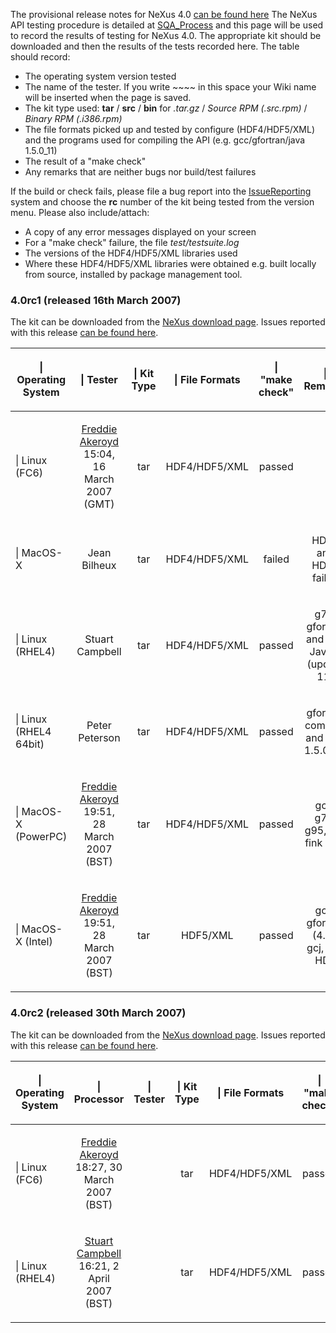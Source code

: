The provisional release notes for NeXus 4.0 [[Nexus 4 Release Notes|can be found here]]
The NeXus API testing procedure is detailed at [[SQA_Process]] and this page will be used to record the results of testing for NeXus 4.0. The appropriate kit should be downloaded and then the results of the tests recorded here. The table should record:
* The operating system version tested
* The name of the tester. If you write <nowiki>~~~~</nowiki> in this space your Wiki name will be inserted when the page is saved.
* The kit type used: '''tar''' / '''src''' / '''bin'''   for   ''.tar.gz''  /  ''Source RPM (.src.rpm)''  /  ''Binary RPM (.i386.rpm)''
* The file formats picked up and tested by configure (HDF4/HDF5/XML) and the programs used for compiling the API (e.g. gcc/gfortran/java 1.5.0_11)
* The result of a "make check"
* Any remarks that are neither bugs nor build/test failures 

If the build or check fails, please file a bug report into the [[IssueReporting]] system and choose the '''rc''' number of the kit being tested from the version menu. Please also include/attach:
* A copy of any error messages displayed on your screen
* For a "make check" failure, the file ''test/testsuite.log''
* The versions of the HDF4/HDF5/XML libraries used
* Where these HDF4/HDF5/XML libraries were obtained e.g. built locally from source, installed by <whatever> package management tool. 

=== 4.0rc1 (released 16th March 2007) ===

The kit can be downloaded from the [http://download.nexusformat.org/kits NeXus download page]. Issues reported with this release [http://trac.nexusformat.org/code/query?status=new&status=assigned&status=reopened&status=closed&version=4.0rc1&order=priority can be found here].

{| {{Tablestyle}}
|-
! {{Headcellstyle}} | Operating System
! {{Headcellstyle}} | Tester
! {{Headcellstyle}} | Kit Type
! {{Headcellstyle}} | File Formats
! {{Headcellstyle}} | "make check"
! {{Headcellstyle}} | Remarks
|-
! {{Headcellstyle}} | Linux (FC6)
| align="center" | [[User:Freddie Akeroyd|Freddie Akeroyd]] 15:04, 16 March 2007 (GMT)
| align="center" | tar
| align="center" | HDF4/HDF5/XML 
| align="center" | passed
| align="center" | &nbsp;
|-
! {{Headcellstyle}} | MacOS-X 
| align="center" | Jean Bilheux 
| align="center" | tar 
| align="center" | HDF4/HDF5/XML
| align="center" | failed
| align="center" | HDF4 and HDF5 failed
|-
! {{Headcellstyle}} | Linux (RHEL4) 
| align="center" | Stuart Campbell
| align="center" | tar 
| align="center" | HDF4/HDF5/XML
| align="center" | passed
| align="center" | g77, gfortran and Sun Java 5 (update 11)
|-
! {{Headcellstyle}} | Linux (RHEL4 64bit)
| align="center" | Peter Peterson
| align="center" | tar 
| align="center" | HDF4/HDF5/XML
| align="center" | passed
| align="center" | gfortran compiler and java 1.5.0_11
|-
! {{Headcellstyle}} | MacOS-X (PowerPC) 
| align="center" | [[User:Freddie Akeroyd|Freddie Akeroyd]] 19:51, 28 March 2007 (BST)
| align="center" | tar 
| align="center" | HDF4/HDF5/XML
| align="center" | passed
| align="center" | gcc, g77, g95, gcj, fink HDF
|-
! {{Headcellstyle}} | MacOS-X (Intel)
| align="center" | [[User:Freddie Akeroyd|Freddie Akeroyd]] 19:51, 28 March 2007 (BST)
| align="center" | tar 
| align="center" | HDF5/XML
| align="center" | passed
| align="center" | gcc, gfortran (4.2), gcj, fink HDF
|}

=== 4.0rc2 (released 30th March 2007) ===

The kit can be downloaded from the [http://download.nexusformat.org/kits NeXus download page]. Issues reported with this release [http://trac.nexusformat.org/code/query?status=new&status=assigned&status=reopened&status=closed&version=4.0rc2&order=priority can be found here].

{| {{Tablestyle}}
|-
! {{Headcellstyle}} | Operating System
! {{Headcellstyle}} | Processor
! {{Headcellstyle}} | Tester
! {{Headcellstyle}} | Kit Type
! {{Headcellstyle}} | File Formats
! {{Headcellstyle}} | "make check"
! {{Headcellstyle}} | Remarks
|-
! {{Headcellstyle}} | Linux (FC6)
| align="center" | [[User:Freddie Akeroyd|Freddie Akeroyd]] 18:27, 30 March 2007 (BST)
|
| align="center" | tar
| align="center" | HDF4/HDF5/XML 
| align="center" | passed
| align="center" | gcc/g95/gcj/python
|-
! {{Headcellstyle}} | Linux (RHEL4)
| align="center" | [[User:Stuart Campbell|Stuart Campbell]] 16:21, 2 April 2007 (BST)
|
| align="center" | tar
| align="center" | HDF4/HDF5/XML 
| align="center" | passed
| align="center" | gcc/gfortran/java 1.5.0_11
|}